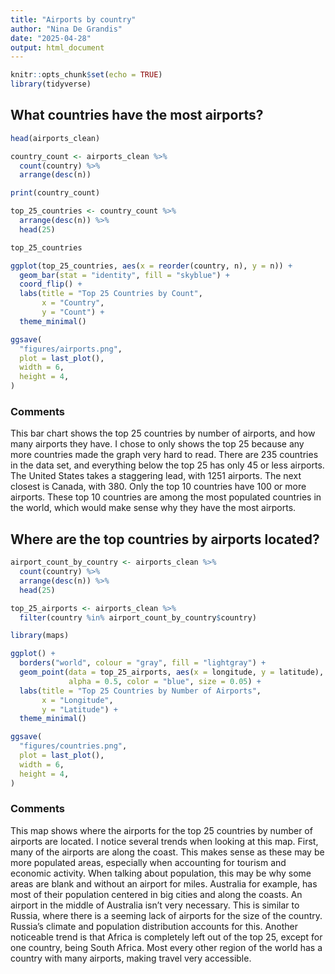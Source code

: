 ```yaml
---
title: "Airports by country"
author: "Nina De Grandis"
date: "2025-04-28"
output: html_document
---
```


```r
knitr::opts_chunk$set(echo = TRUE)
library(tidyverse)
```

## What countries have the most airports?

```r
head(airports_clean)

country_count <- airports_clean %>%
  count(country) %>%
  arrange(desc(n)) 

print(country_count)

top_25_countries <- country_count %>%
  arrange(desc(n)) %>%
  head(25)

top_25_countries
```

```r
ggplot(top_25_countries, aes(x = reorder(country, n), y = n)) +
  geom_bar(stat = "identity", fill = "skyblue") +
  coord_flip() +
  labs(title = "Top 25 Countries by Count", 
       x = "Country", 
       y = "Count") +
  theme_minimal()

ggsave(
  "figures/airports.png",
  plot = last_plot(),
  width = 6,
  height = 4,
)


```

### Comments

This bar chart shows the top 25 countries by number of airports, and how many airports they have. I chose to only shows the top 25 because any more countries made the graph very hard to read. There are 235 countries in the data set, and everything below the top 25 has only 45 or less airports. The United States takes a staggering lead, with 1251 airports. The next closest is Canada, with 380. Only the top 10 countries have 100 or more airports. These top 10 countries are among the most populated countries in the world, which would make sense why they have the most airports.

## Where are the top countries by airports located?

```r
airport_count_by_country <- airports_clean %>%
  count(country) %>%
  arrange(desc(n)) %>%
  head(25)

top_25_airports <- airports_clean %>%
  filter(country %in% airport_count_by_country$country)

library(maps)

ggplot() +
  borders("world", colour = "gray", fill = "lightgray") +  
  geom_point(data = top_25_airports, aes(x = longitude, y = latitude), 
             alpha = 0.5, color = "blue", size = 0.05) +
  labs(title = "Top 25 Countries by Number of Airports", 
       x = "Longitude", 
       y = "Latitude") +
  theme_minimal()

ggsave(
  "figures/countries.png",
  plot = last_plot(),
  width = 6,
  height = 4,
)
```

### Comments

This map shows where the airports for the top 25 countries by number of airports are located. I notice several trends when looking at this map. First, many of the airports are along the coast. This makes sense as these may be more populated areas, especially when accounting for tourism and economic activity. When talking about population, this may be why some areas are blank and without an airport for miles. Australia for example, has most of their population centered in big cities and along the coasts. An airport in the middle of Australia isn't very necessary. This is similar to Russia, where there is a seeming lack of airports for the size of the country. Russia's climate and population distribution accounts for this. Another noticeable trend is that Africa is completely left out of the top 25, except for one country, being South Africa. Most every other region of the world has a country with many airports, making travel very accessible.
